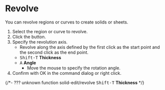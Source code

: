 
# Revolve

<Reference shortcut="" command="Revolve" button="Right of Command Bar" />

You can revolve regions or curves to create solids or sheets.

1. Select the region or curve to revolve.
2. Click the button.
3. Specify the revolution axis. 
   - Revolve along the axis defined by the first click as the start point and the second click as the end point.
   - <kbd>Shift-T</kbd> **Thickness**
   - <kbd>A</kbd> **Angle**
      - Move the mouse to specify the rotation angle.
5. Confirm with OK in the command dialog or right click.


{/*-  ??? unknown function 
solid-edit/revolve
<kbd>Shift-T</kbd> **Thickness**
*/}
